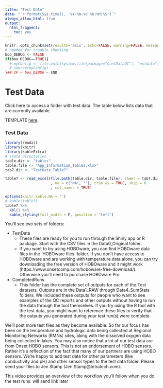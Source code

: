 ```yaml
---
title: "Test Date"
date: "`r format(Sys.time(), '%Y-%m-%d %H:%M:%S')`"
always_allow_html: true
output:
  html_fragment:
    toc: yes
---
```


```r
knitr::opts_chunk$set(results='asis', echo=FALSE, warning=FALSE, message = FALSE)
# needed for trouble shooting
boo_DEBUG <- FALSE
if(boo_DEBUG==TRUE){
  # myConfig <- file.path(system.file(package="ContDataQC"), "extdata", "config.ORIG.R")
  # source(myConfig)
}## IF ~ boo_DEBUG ~ END
```

# Test Data

Click here to access a folder with test data. The table below lists data that are currently available.

TEMPLATE 
[here](PUT HYPERLINK HERE).



### Test Data
```r
library(readxl)
library(knitr)
library(kableExtra)
# state directories
table.dir <- "tables"
table.file <- "App_Information_Tables.xlsx"
tab7.dir <- "TestData_Table7"

table7 <- read_excel(file.path(table.dir, table.file), sheet = tab7.dir
                     , na = c("NA", ""), trim_ws = TRUE, skip = 0
                     , col_names = TRUE)  

options(knitr.kable.NA = '')
# kable(table1)
table7 %>% 
  kbl() %>% 
  kable_styling(full_width = F, position = "left")
```

You’ll see two sets of folders: 

* TestData 
  + These files are ready for you to run through the Shiny app or R package. Start with the CSV files in the Data0_Original folder.
  + If you want to try using HOBOware, you can find HOBOware data files in the ‘HOBOware files’ folder. If you don’t have access to HOBOware and are working with temperature data alone, you can try downloading the free version of HOBOware and it might work (https://www.onsetcomp.com/hoboware-free-download/). Otherwise you’ll need to purchase HOBOware Pro. 
* CompletedRuns
  + This folder has the complete set of outputs for each of the Test datasets. Outputs are in the Data1_RAW through Data4_SumStats folders. We included these outputs for people who want to see examples of the QC reports and other outputs without having to run the data through the tool themselves. If you try using the R tool with the test data, you might want to reference these files to verify that the outputs you generated during your test run(s) were complete.

We’ll post more test files as they become available. So far our focus has been on the temperature and hydrologic data being collected at Regional Monitoring Networks (RMNs) sites, along with the dissolved oxygen data being collected in lakes. You may also notice that a lot of our test data are from Onset HOBO sensors. This is not an endorsement of HOBO sensors. Rather it’s a reflection of the fact that many of our partners are using HOBO sensors. We’re happy to add test data for other parameters (like conductivity and pH) and other sensor types to the test data folder. Please send your files to Jen Stamp (Jen.Stamp@tetratech.com).

This video provides an overview of the workflow you’ll follow when you do the test runs: will send link later
